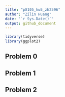 ```yaml
---
title: "p8105_hw5_zh2596"
author: "Zilin Huang"
date: "`r Sys.Date()`"
output: github_document
---
```


```r
library(tidyverse)
library(ggplot2)
```

## Problem 0



## Problem 1



## Problem 2


